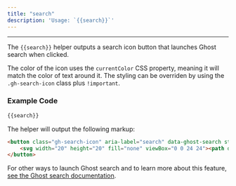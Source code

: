 ```yaml
---
title: "search"
description: 'Usage: `{{search}}`'
---
```


***

The `{{search}}` helper outputs a search icon button that launches Ghost search when clicked.

The color of the icon uses the `currentColor` CSS property, meaning it will match the color of text around it. The styling can be overriden by using the `.gh-search-icon` class plus `!important`.

### Example Code

```html
{{search}}
```

The helper will output the following markup:

```html
<button class="gh-search-icon" aria-label="search" data-ghost-search style="display: inline-flex; justify-content: center; align-items: center; width: 32px; height: 32px; padding: 0; border: 0; color: inherit; background-color: transparent; cursor: pointer; outline: none;">
    <svg width="20" height="20" fill="none" viewBox="0 0 24 24"><path d="M14.949 14.949a1 1 0 0 1 1.414 0l6.344 6.344a1 1 0 0 1-1.414 1.414l-6.344-6.344a1 1 0 0 1 0-1.414Z" fill="currentColor"/><path d="M10 3a7 7 0 1 0 0 14 7 7 0 0 0 0-14Zm-9 7a9 9 0 1 1 18 0 9 9 0 0 1-18 0Z" fill="currentColor"/></svg>
</button>
```

For other ways to launch Ghost search and to learn more about this feature, [see the Ghost search documentation](/themes/search/).
